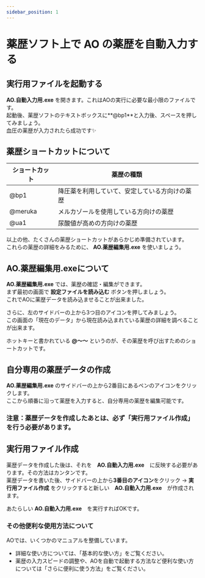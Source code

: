 ```yaml
---
sidebar_position: 1
---
```



# 薬歴ソフト上で AO の薬歴を自動入力する

## 実行用ファイルを起動する

**AO.自動入力用.exe** を開きます。これはAOの実行に必要な最小限のファイルです。  
起動後、薬歴ソフトのテキストボックスに**@bp1**と入力後、スペースを押してみましょう。  
血圧の薬歴が入力されたら成功です✨  


## 薬歴ショートカットについて
|  ショートカット  |  薬歴の種類  |
| ---- | ---- |
|  @bp1  |  降圧薬を利用していて、安定している方向けの薬歴  |
|  @meruka  |  メルカゾールを使用している方向けの薬歴  |
| @ua1 | 尿酸値が高めの方向けの薬歴 |  

以上の他、たくさんの薬歴ショートカットがあらかじめ準備されています。  
これらの薬歴の詳細をみるために、 **AO.薬歴編集用.exe** を使いましょう。

## AO.薬歴編集用.exeについて
**AO.薬歴編集用.exe** では、薬歴の確認・編集ができます。  
まず最初の画面で **設定ファイルを読み込む** ボタンを押しましょう。  
これでAOに薬歴データを読み込ませることが出来ました。  
  
さらに、左のサイドバーの上から3つ目のアイコンを押してみましょう。  
この画面の「現在のデータ」から現在読み込まれている薬歴の詳細を調べることが出来ます。  
  
ホットキーと書かれている **@～～** というのが、その薬歴を呼び出すためのショートカットです。  
   
  
## 自分専用の薬歴データの作成
**AO.薬歴編集用.exe** のサイドバーの上から2番目にあるペンのアイコンをクリックします。  
ここから順番に沿って薬歴を入力すると、自分専用の薬歴を編集可能です。

### 注意：薬歴データを作成したあとは、必ず「実行用ファイル作成」を行う必要があります。

## 実行用ファイル作成
薬歴データを作成した後は、それを　**AO.自動入力用.exe**　に反映する必要があります。その方法はカンタンです。  
薬歴データを書いた後、サイドバーの上から**3番目のアイコン**をクリック → **実行用ファイル作成** をクリックすると新しい　**AO.自動入力用.exe**　が作成されます。  

あたらしい **AO.自動入力用.exe**　を実行すればOKです。
　　
　　
### その他便利な使用方法について
AOでは、いくつかのマニュアルを整備しています。 
  
 - 詳細な使い方については、「基本的な使い方」をご覧ください。
 - 薬歴の入力スピードの調整や、AOを自動で起動する方法など便利な使い方については「さらに便利に使う方法」をご覧ください。